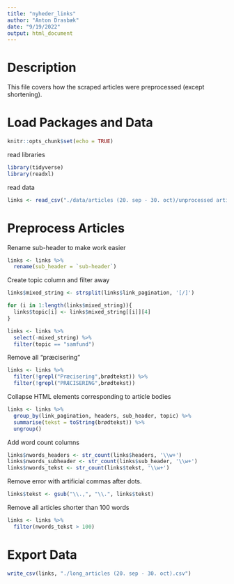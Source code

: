 ```yaml
---
title: "nyheder_links"
author: "Anton Drasbæk"
date: "9/19/2022"
output: html_document
---
```

# Description
This file covers how the scraped articles were preprocessed (except shortening).

# Load Packages and Data
```r
knitr::opts_chunk$set(echo = TRUE)
```

read libraries
```r
library(tidyverse)
library(readxl)
```

read data
```r
links <- read_csv("./data/articles (20. sep - 30. oct)/unprocessed articles (20. sep - 30. oct).csv")
```

# Preprocess Articles
Rename sub-header to make work easier
```r
links <- links %>% 
  rename(sub_header = `sub-header`)
```

Create topic column and filter away
```r
links$mixed_string <- strsplit(links$link_pagination, '[/]')

for (i in 1:length(links$mixed_string)){
  links$topic[i] <- links$mixed_string[[i]][4]
}

links <- links %>% 
  select(-mixed_string) %>% 
  filter(topic == "samfund")

```

Remove all "præcisering"
```r
links <- links %>% 
  filter(!grepl("Præcisering",brødtekst)) %>% 
  filter(!grepl("PRÆCISERING",brødtekst))
```


Collapse HTML elements corresponding to article bodies
```r
links <- links %>%
  group_by(link_pagination, headers, sub_header, topic) %>%
  summarise(tekst = toString(brødtekst)) %>%
  ungroup()
```

Add word count columns
```r
links$nwords_headers <- str_count(links$headers, '\\w+')
links$nwords_subheader <- str_count(links$sub_header, '\\w+')
links$nwords_tekst <- str_count(links$tekst, '\\w+')
```

Remove error with artificial commas after dots.
```r
links$tekst <- gsub("\\.,", "\\.", links$tekst)
```

Remove all articles shorter than 100 words
```r
links <- links %>% 
  filter(nwords_tekst > 100)
```

# Export Data
```r
write_csv(links, "./long_articles (20. sep - 30. oct).csv")
```


